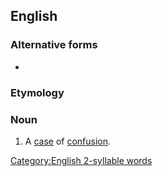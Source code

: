 {{also|mix up|mix-up}}
==English==

===Alternative forms===
* {{l|en|mix-up}}

===Etymology===
{{compound|mix|up|lang=en}}

===Noun===
{{en-noun}}

# A [[case]] of [[confusion]].

[[Category:English 2-syllable words]]